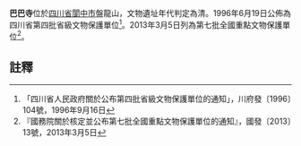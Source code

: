 {{msg:四川省文物保護單位
|名稱 = 巴巴寺
|編號 = 28
|圖片 = 巴巴寺.JPG
|級別 = S4
|分類 = 
|時代 = [[清代|清代]]
|地点 = [[四川省|四川省]][[閬中市|閬中市]]盤龍山
|坐標 =
|登錄 = 1996年6月19日
}}
{{msg:四川省文物保護單位
|名稱 = 巴巴寺
|編號 = 1339
|圖片 = 
|級別 = 107
|分類 = 
|時代 = 清
|地点 = [[四川省|四川省]][[南充市|南充市]][[閬中市|閬中市]]
|坐標 =
|登錄 = 2013年3月5日
}}
'''巴巴寺'''位於[[四川省|四川省]][[閬中市|閬中市]]盤龍山，文物遺址年代判定為清。1996年6月19日公佈為四川省第四批省級文物保護單位<ref>「四川省人民政府關於公布第四批省級文物保護單位的通知」，川府發〔1996〕104號，1996年9月16日</ref>。2013年3月5日列為第七批全國重點文物保護單位<ref>『國務院關於核定並公布第七批全國重點文物保護單位的通知』，國發〔2013〕13號，2013年3月5日</ref>。
==註釋==
{{reflist}}
{{文物保護單位小作品}}
{{四川全國重點文物保護單位}}